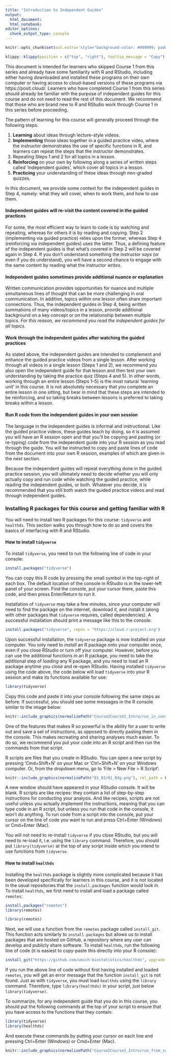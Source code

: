 ```yaml
---
title: "Introduction to Independent Guides"
output: 
  html_document:
  html_notebook:
editor_options: 
  chunk_output_type: console
---
```


```r
knitr::opts_chunk$set(out.extra='style="background-color: #999999; padding:7px; display: inline-block;"')
```


```r
klippy::klippy(position = c("top", "right"), tooltip_message = "Copy")
```

This document is intended for learners who skipped Course 1 from this series and
already have some familiarity with R and RStudio, including either having
downloaded and installed these programs on their own computer or having access
to cloud-based versions of these programs via https://posit.cloud/. Learners who
have completed Course 1 from this series should already be familiar with the
purpose of independent guides for this course and do not need to read the rest
of this document. We recommend that those who are brand new to R and RStudio
work through Course 1 in this series before proceeding.

The pattern of learning for this course will generally proceed through the following
steps:

1. **Learning** about ideas through lecture-style videos.
2. **Implementing** those ideas together in a guided practice video, where the
instructor demonstrates the use of specific functions in R, and learners can repeat
the steps that the instructor demonstrates.
3. Repeating Steps 1 and 2 for all topics in a lesson. 
4. **Reinforcing** on your own by following along a series of written
steps called 'independent guides', which cover all topics in a lesson.
5. **Practicing** your understanding of these ideas through non-graded quizzes. 

In this document, we provide some context for the independent guides in Step 4, 
namely: what they will cover, when to work them, and how to use them. 

#### Independent guides will re-visit the content covered in the guided practices

For some, the most efficient way to learn to code is by watching and repeating,
whereas for others it is by reading and copying. Step 2 (implementing via guided
practice) relies upon the former, whereas Step 4 (reinforcing via independent
guides) uses the latter. Thus, a defining feature of the independent guides is
that what's covered in Step 2 will be covered again in Step 4. If you don't
understand something the instructor *says* (or even if you do understand), you
will have a second chance to engage with the same content by reading what the
instructor *writes*.

#### Independent guides sometimes provide additional nuance or explanation

Written communication provides opportunities for nuance and multiple
simultaneous lines of thought that can be more challenging in oral
communication. In addition, topics within one lesson often share important
connections. Thus, the independent guides in Step 4, being written summations of
many videos/topics in a lesson, provide additional background on a
key concept or on the relationship between multiple topics. *For this reason, we
recommend you read the independent guides for all topics.*

#### Work through the independent guides after watching the guided practices

As stated above, the independent guides are intended to complement and enhance
the guided practice videos from a single lesson. After working through all
videos in a single lesson (Steps 1 and 2), we recommend you also open the
independent guide for that lesson and then test your own understanding by taking
the practice quiz (Steps 4 and 5). In other words, working through an entire
lesson (Steps 1--5) is the most natural 'learning unit' in this course. It is
not absolutely necessary that you complete an entire lesson in one sitting, but
bear in mind that these steps are intended to be reinforcing, and so taking
breaks between lessons is preferred to taking breaks within a lesson.

#### Run R code from the independent guides in your own session

The language in the independent guides is informal and instructional. Like the
guided practice videos, these guides teach by doing, so it is assumed you will
have an R session open and that you'll be copying and pasting (or re-typing)
code from the independent guide into your R session as you read through the
guide. You will be instructed to copy and paste lines of code from the document
into your own R session, examples of which are given in the next section. 

Because the independent guides will repeat everything done in the
guided practice session, you will ultimately need to decide whether you will
only actually copy and run code while watching the guided practice, while
reading the independent guides, or both. Whatever you decide, it is recommended
that you still both watch the guided practice videos and read through
independent guides.

### Installing R packages for this course and getting familiar with R

You will need to install two R packages for this course: `tidyverse` and
`healthds`. This section walks you through how to do so and covers the basics
of interfacing with R and RStudio. 

#### How to install `tidyverse`

To install `tidyverse`, you need to run the following line of code in your 
console:

```r
install.packages("tidyverse")
```

You can copy this R code by pressing the small symbol in the top-right of each
box. The default location of the console in RStudio is in the lower-left panel of
your screen. Find the console, put your cursor there, paste this code, and then
press Enter/Return to run it.

Installation of `tidyverse` may take a few minutes, since your computer will
need to find the package on the internet, download it, and install it (along
with other packages that `tidyverse` requires, called dependencies). A
successful installation should print a message like this to the console:

```r
install.packages("tidyverse", repos = "https://cloud.r-project.org")
```

Upon successful installation, the `tidyverse` package is now installed on your
computer. You only need to *install* an R package onto your computer once, even
if you close RStudio or turn off your computer. However, before you can use the
additional functions in an R package, you need to take the additional step of
*loading* any R package, and you need to load an R package anytime you close and
re-open RStudio. Having installed `tidyverse` using the code above, the code
below will load `tidyverse` into your R session and make its functions available
for use:

```r
library(tidyverse)
```

Copy this code and paste it into your console following the same steps as
before. If successful, you should see some messages in the R console similar to
the image below:

```r
knitr::include_graphics(normalizePath("Course2Course3_Intro/run_in_console.png"), rel_path = FALSE)
```

One of the features that makes R so powerful is the ability for a user to 
write out and save a set of instructions, as opposed to directly pasting
them in the console. This makes recreating and sharing analyses much easier. 
To do so, we recommend you put your code into an R script and then run the commands
from that script. 

R scripts are files that you create in RStudio. You can open a new script by
pressing 'Cmd+Shift+N' on your Mac or 'Ctrl+Shift+N' on your Windows computer.
Or, from the dropdown menu, go to 'File > New File > R Script':

```r
knitr::include_graphics(normalizePath("01_03/01_03g.png"), rel_path = FALSE)
```

A new window should have appeared in your RStudio console. It will be blank. R
scripts are like recipes: they contain a list of step-by-step instructions for
conducting your analysis. And like recipes, scripts are not useful unless you
actually implement the instructions, meaning that you can type code in an R
script, but unless you run that code in the console, it won't do anything. To
run code from a script into the console, put your cursor on the line of code you
want to run and press Ctrl+Enter (Windows) or Cmd+Enter (Mac).

You will not need to re-install `tidyverse` if you close RStudio, but you will
need to re-load it, i.e. using the `library` command. Therefore, you should
put `library(tidyverse)` at the top of any script inside which you intend
to use functions from `tidyverse`. 

#### How to install `healthds`

Installing the `healthds` package is slightly more complicated because it has
been developed specifically for learners in this course, and it is not located
in the usual repositories that the `install.packages` function would look in. To
install `healthds`, we first need to install and load a package called
`remotes`:

```r
install.packages("remotes")
library(remotes)
```

```r
library(remotes)
```

Next, we will use a function from the `remotes` package called `install_git`. 
This function acts similarly to `install.packages` but allows us to install
packages that are hosted on GitHub, a repository where any user can develop and
publicly share software. To install `healthds`, run the following line 
of code (it is easiest to copy-paste this directly into your R console):

```r
install_git("https://github.com/umich-biostatistics/healthds", upgrade = "never")
```

If you run the above line of code without first having installed and loaded
`remotes`, you will get an error message that the function `install_git` is not 
found. Just as with `tidyverse`, you must load `healthds` using the `library`
command. Therefore, type `library(healthds)` in your script, just below
`library(tidyverse)`. 

To summarize, for any independent guide that you do in this course, 
you should put the following commands at the top of your script to ensure that
you have access to the functions that they contain:

```r
library(tidyverse)
library(healthds)
```

And execute these commands by putting your cursor on each line and pressing
Ctrl+Enter (Windows) or Cmd+Enter (Mac).

```r
knitr::include_graphics(normalizePath("Course2Course3_Intro/run_from_script.png"), rel_path = FALSE)
```





